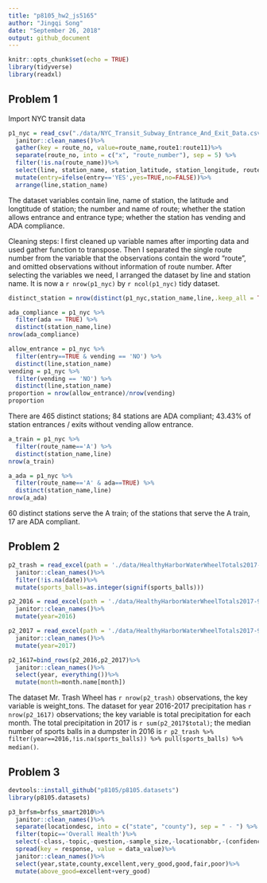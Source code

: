 ```yaml
---
title: "p8105_hw2_js5165"
author: "Jingqi Song"
date: "September 26, 2018"
output: github_document
---
```


```r
knitr::opts_chunk$set(echo = TRUE)
library(tidyverse)
library(readxl)
```

## Problem 1

Import NYC transit data

```r
p1_nyc = read_csv("./data/NYC_Transit_Subway_Entrance_And_Exit_Data.csv")%>%
  janitor::clean_names()%>%
  gather(key = route_no, value=route_name,route1:route11)%>%
  separate(route_no, into = c("x", "route_number"), sep = 5) %>%
  filter(!is.na(route_name))%>%
  select(line, station_name, station_latitude, station_longitude, route_number,route_name, entry, vending, entrance_type, ada)%>%
  mutate(entry=ifelse(entry=='YES',yes=TRUE,no=FALSE))%>%
  arrange(line,station_name)

```

The dataset variables contain line, name of station, the latitude and longtitude of station; the number and name of route; whether the station allows entrance and entrance type; whether the station has vending and ADA compliance.

Cleaning steps:
  I first cleaned up variable names after importing data and used gather function to transpose. Then I separated the single route number from the variable that the observations contain the word "route", and omitted observations without information of route number. After selecting the variables we need, I arranged the dataset by line and station name.
It is now a `r nrow(p1_nyc)` by `r ncol(p1_nyc)` tidy dataset.


```r
distinct_station = nrow(distinct(p1_nyc,station_name,line,.keep_all = TRUE))

ada_compliance = p1_nyc %>% 
  filter(ada == TRUE) %>% 
  distinct(station_name,line)
nrow(ada_compliance)

allow_entrance = p1_nyc %>% 
  filter(entry==TRUE & vending == 'NO') %>% 
  distinct(line,station_name)
vending = p1_nyc %>% 
  filter(vending == 'NO') %>% 
  distinct(line,station_name)
proportion = nrow(allow_entrance)/nrow(vending)
proportion

```

There are 465 distinct stations;
84 stations are ADA compliant;
43.43% of station entrances / exits without vending allow entrance.


```r
a_train = p1_nyc %>% 
  filter(route_name=='A') %>% 
  distinct(station_name,line)
nrow(a_train)

a_ada = p1_nyc %>% 
  filter(route_name=='A' & ada==TRUE) %>% 
  distinct(station_name,line)
nrow(a_ada)
```

60 distinct stations serve the A train;
of the stations that serve the A train, 17 are ADA compliant.

## Problem 2

```r
p2_trash = read_excel(path = './data/HealthyHarborWaterWheelTotals2017-9-26.xlsx',sheet = 'Mr. Trash Wheel',range = cell_cols("A:N"))%>%
  janitor::clean_names()%>%
  filter(!is.na(date))%>%
  mutate(sports_balls=as.integer(signif(sports_balls)))
```


```r
p2_2016 = read_excel(path = './data/HealthyHarborWaterWheelTotals2017-9-26.xlsx',sheet = '2016 Precipitation',range = cell_rows(2:14))%>%
  janitor::clean_names()%>%
  mutate(year=2016)

p2_2017 = read_excel(path = './data/HealthyHarborWaterWheelTotals2017-9-26.xlsx',sheet = '2017 Precipitation',range = cell_rows(2:10))%>%
  janitor::clean_names()%>%
  mutate(year=2017)

p2_1617=bind_rows(p2_2016,p2_2017)%>%
  janitor::clean_names()%>%
  select(year, everything())%>%
  mutate(month=month.name[month])

```

The dataset Mr. Trash Wheel has `r nrow(p2_trash)` observations, the key variable is weight_tons.
The dataset for year 2016-2017 precipitation has `r nrow(p2_1617)` observations; the key variable is total precipitation for each month.
The total precipitation in 2017 is `r sum(p2_2017$total)`;
the median number of sports balls in a dumpster in 2016 is `r p2_trash %>% filter(year==2016,!is.na(sports_balls)) %>% pull(sports_balls) %>% median()`.

## Problem 3

```r
devtools::install_github("p8105/p8105.datasets")
library(p8105.datasets)

p3_brfsm=brfss_smart2010%>% 
  janitor::clean_names()%>%
  separate(locationdesc, into = c("state", "county"), sep = " - ") %>%
  filter(topic=='Overall Health')%>%
  select(-class,-topic,-question,-sample_size,-locationabbr,-(confidence_limit_low:geo_location))%>%
  spread(key = response, value = data_value)%>%
  janitor::clean_names()%>%
  select(year,state,county,excellent,very_good,good,fair,poor)%>%
  mutate(above_good=excellent+very_good)

```
